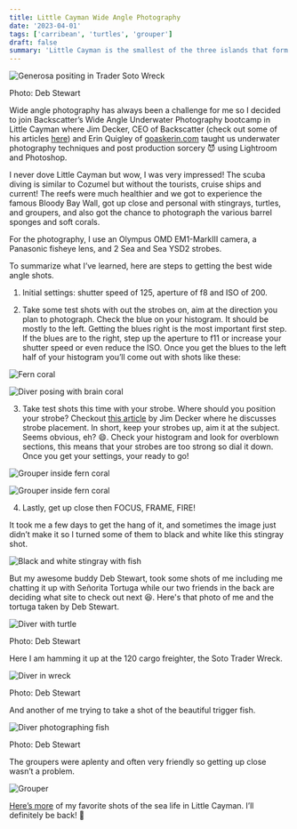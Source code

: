 ```yaml
---
title: Little Cayman Wide Angle Photography
date: '2023-04-01'
tags: ['carribean', 'turtles', 'grouper']
draft: false
summary: 'Little Cayman is the smallest of the three islands that form the Cayman Islands. Dive sites consist of vertical walls, beautiful coral gardens and boulder formations that provided the perfect subjects for practicing  wide angle photo skills.'
---
```


<Image
  src="/static/images/little-cayman/g-soto-wreck.jpeg"
  width={800}
  height={840}
  alt="Generosa positing in Trader Soto Wreck"
/>
<p style={{ fontSize: '14px' }}>Photo: Deb Stewart</p>

Wide angle photography has always been a challenge for me so I decided to join Backscatter’s Wide Angle Underwater Photography bootcamp in Little Cayman where Jim Decker, CEO of Backscatter (check out some of his articles [here](https://www.scubadiving.com/authors/jim-decker-ceo-backscatter-underwater-video-and-photo)) and Erin Quigley of [goaskerin.com](https://www.goaskerin.com/) taught us underwater photography techniques and post production sorcery 😈 using Lightroom and Photoshop.

I never dove Little Cayman but wow, I was very impressed! The scuba diving is similar to Cozumel but without the tourists, cruise ships and current! The reefs were much healthier and we got to experience the famous Bloody Bay Wall, got up close and personal with stingrays, turtles, and groupers, and also got the chance to photograph the various barrel sponges and soft corals.

For the photography, I use an Olympus OMD EM1-MarkIII camera, a Panasonic fisheye lens, and 2 Sea and Sea YSD2 strobes.

To summarize what I’ve learned, here are steps to getting the best wide angle shots.

1. Initial settings: shutter speed of 125, aperture of f8 and ISO of 200.

2. Take some test shots with out the strobes on, aim at the direction you plan to photograph. Check the blue on your histogram. It should be mostly to the left. Getting the blues right is the most important first step. If the blues are to the right, step up the aperture to f11 or increase your shutter speed or even reduce the ISO. Once you get the blues to the left half of your histogram you’ll come out with shots like these:

<Image
  src="/static/images/little-cayman/fern-coral.jpg"
  width={800}
  height={840}
  alt="Fern coral"
/>

<Image
  src="/static/images/little-cayman/deb-coral.jpg"
  width={800}
  height={840}
  alt="Diver posing with brain coral"
/>

3. Take test shots this time with your strobe. Where should you position your strobe? Checkout [this article](https://www.scubadiving.com/strobe-position-tips-underwater-photography) by Jim Decker where he discusses strobe placement. In short, keep your strobes up, aim it at the subject. Seems obvious, eh? 😄. Check your histogram and look for overblown sections, this means that your strobes are too strong so dial it down. Once you get your settings, your ready to go!

<Image
  src="/static/images/little-cayman/grouper-coral.jpg"
  width={800}
  height={840}
  alt="Grouper inside fern coral"
/>

<Image
  src="/static/images/little-cayman/stingray.jpg"
  width={800}
  height={840}
  alt="Grouper inside fern coral"
/>

4. Lastly, get up close then FOCUS, FRAME, FIRE!

It took me a few days to get the hang of it, and sometimes the image just didn’t make it so I turned some of them to black and white like this stingray shot.

<Image
  src="/static/images/little-cayman/stingray-bw.jpg"
  width={800}
  height={840}
  alt="Black and white stingray with fish"
/>

But my awesome buddy Deb Stewart, took some shots of me including me chatting it up with Señorita Tortuga while our two friends in the back are deciding what site to check out next 😆. Here's that photo of me and the tortuga taken by Deb Stewart.

<Image
  src="/static/images/little-cayman/g-turtle.jpg"
  width={800}
  height={840}
  alt="Diver with turtle"
/>
<p style={{ fontSize: '14px' }}>Photo: Deb Stewart</p>

Here I am hamming it up at the 120 cargo freighter, the Soto Trader Wreck.

<Image
  src="/static/images/little-cayman/g-wreck2.jpeg"
  width={800}
  height={840}
  alt="Diver in wreck"
/>
<p style={{ fontSize: '14px' }}>Photo: Deb Stewart</p>

And another of me trying to take a shot of the beautiful trigger fish.

<Image
  src="/static/images/little-cayman/g-trigger-fish.jpeg"
  width={800}
  height={840}
  alt="Diver photographing fish"
/>
<p style={{ fontSize: '14px' }}>Photo: Deb Stewart</p>

The groupers were aplenty and often very friendly so getting up close wasn’t a problem.

<Image src="/static/images/little-cayman/grouper.jpg" width={800} height={840} alt="Grouper" />

[Here’s more](https://generosalitton.smugmug.com/Little-Cayman-March-2023/) of my favorite shots of the sea life in Little Cayman. I’ll definitely be back! 👋
